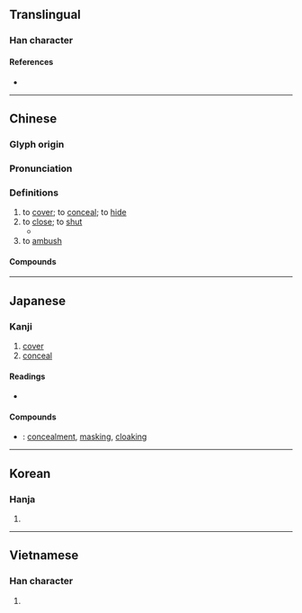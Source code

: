 {{character info}}
{{character info|0x2F8C1}}
==Translingual==

===Han character===
{{Han char|rn=64|rad=手|as=08|sn=11|four=54016|canj=QKLU|ids=⿰扌奄}}

====References====
* {{Han ref|kx=0439.090|dkj=12285|dj=0790.030|hdz=31893.050|uh=63A9|ud=25513|bh=B1BB|bd=45499}}

----

==Chinese==
{{zh-forms}}

===Glyph origin===
{{Han etym}}

===Pronunciation===
{{zh-pron
|m=yǎn
|c=jim2
|h=pfs=
|md=
|mn=am/om/ng/iám
|w=
|mc=y
|oc=y
|cat=v
}}

===Definitions===
{{zh-hanzi}}

# to [[cover]]; to [[conceal]]; to [[hide]]
# to [[close]]; to [[shut]]
#* {{zh-x|秋 燈 '''掩''' 卷 懷 千古|[Under] the autumn lamp, [I] '''shut''' my book and think to the ages past|CL|ref='''1910''', {{lang|zh|黃玹}} ({{w|Hwang Hyeon}}), {{lang|zh|《絶命詩》}} (Poem on ending one's life), {{lang|zh|《梅泉集》}}}}
# to [[ambush]]

====Compounds====
{{zh-der|半開半掩|兩葉掩目|半掩半開|盜鐘掩耳|掩殺|掩閉|掩雀捕蟬|掩門|掩護射擊|掩口|掩不住|掩咯雞|掩埋|掩耳盜鈴|掩瑕藏疾|掩瞞|掩沒|掩泣|掩惡溢美|掩賢妒善|掩耳|掩骼埋胔|掩淚|掩其不備|瑕不掩瑜|掩惡揚善|掩鼻蹙頞|掩鼻而過|掩鼻偷香|掩耳偷鈴|打掩護|掩鼻|抉瑕掩瑜|掩涕|掩旗息鼓|掩襲|掩面失色|掩蓋|掩罪藏惡|撲掩|掩護|掩抑|掩袖|盜鈴掩耳|掩其無備|掩飾|毫不掩飾|瑜不掩瑕|掩體|掩映生姿|掩面|掩人耳目|掩埋場|掩蔽部|敷掩|掩耳而走|掩口盧胡|掩罪飾非|東掩西遮|水來土掩|掩入|掩卷|掩目捕雀|掩耳盜鐘|東遮西掩|掩星|掩口胡盧|掩映|掩護部隊|掩藏|掩蔽|掩住|藏掩|胡撲掩|虛掩|竊鐘掩耳|花遮柳掩|難掩|遮遮掩掩|衛生掩埋|遮掩|遮前掩後}}

----

==Japanese==

===Kanji===
{{ja-kanji|grade=|rs=手08}}

# [[cover]]
# [[conceal]]

====Readings====
* {{ja-readings|on=[[えん]] (en)|kun=[[おおう]] (oou)}}

====Compounds====
* {{ja-r|掩蔽|えんぺい}}: [[concealment]], [[masking]], [[cloaking]]

----

==Korean==

===Hanja===
{{ko-hanja|hangeul=엄|eumhun=|rv=eom|mr=ŏm|y=em}}

# {{rfdef|ko|sort=手08}}

----

==Vietnamese==

===Han character===
{{vi-hantu|rs=手08|ém}}

# {{rfdef|vi|sort=手08}}